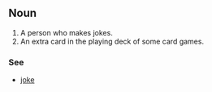 ==Noun==
#A person who makes jokes.
#An extra card in the playing deck of some card games.

===See===
*[[joke]]